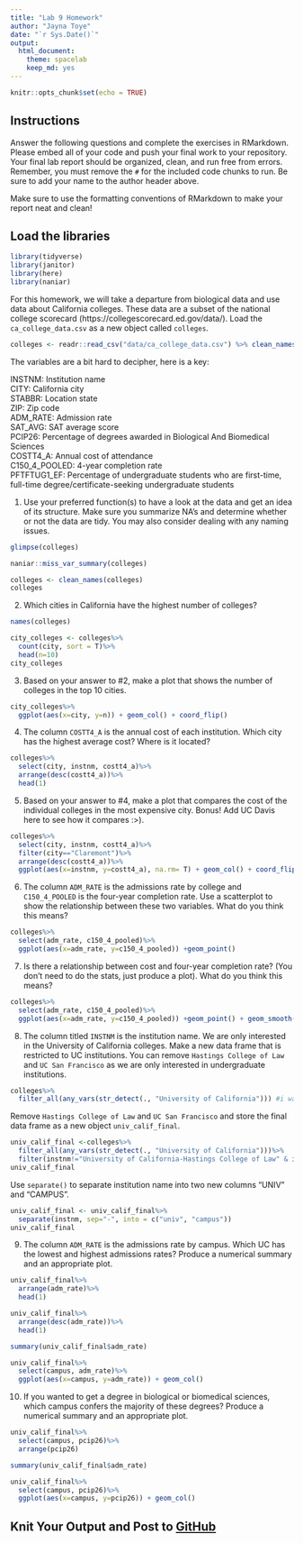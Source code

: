 ```yaml
---
title: "Lab 9 Homework"
author: "Jayna Toye"
date: "`r Sys.Date()`"
output:
  html_document: 
    theme: spacelab
    keep_md: yes
---
```


```r
knitr::opts_chunk$set(echo = TRUE)
```

## Instructions
Answer the following questions and complete the exercises in RMarkdown. Please embed all of your code and push your final work to your repository. Your final lab report should be organized, clean, and run free from errors. Remember, you must remove the `#` for the included code chunks to run. Be sure to add your name to the author header above.  

Make sure to use the formatting conventions of RMarkdown to make your report neat and clean!  

## Load the libraries
```r
library(tidyverse)
library(janitor)
library(here)
library(naniar)
``` 

For this homework, we will take a departure from biological data and use data about California colleges. These data are a subset of the national college scorecard (https://collegescorecard.ed.gov/data/). Load the `ca_college_data.csv` as a new object called `colleges`.
```r
colleges <- readr::read_csv("data/ca_college_data.csv") %>% clean_names()
```

The variables are a bit hard to decipher, here is a key:  

INSTNM: Institution name  
CITY: California city  
STABBR: Location state  
ZIP: Zip code  
ADM_RATE: Admission rate  
SAT_AVG: SAT average score  
PCIP26: Percentage of degrees awarded in Biological And Biomedical Sciences  
COSTT4_A: Annual cost of attendance  
C150_4_POOLED: 4-year completion rate  
PFTFTUG1_EF: Percentage of undergraduate students who are first-time, full-time degree/certificate-seeking undergraduate students  

1. Use your preferred function(s) to have a look at the data and get an idea of its structure. Make sure you summarize NA's and determine whether or not the data are tidy. You may also consider dealing with any naming issues.
```r
glimpse(colleges)
```

```r
naniar::miss_var_summary(colleges)
```

```r
colleges <- clean_names(colleges)
colleges
```

2. Which cities in California have the highest number of colleges?
```r
names(colleges)
```
```r
city_colleges <- colleges%>%
  count(city, sort = T)%>%
  head(n=10)
city_colleges
```


3. Based on your answer to #2, make a plot that shows the number of colleges in the top 10 cities.
```r
city_colleges%>%
  ggplot(aes(x=city, y=n)) + geom_col() + coord_flip()
```


4. The column `COSTT4_A` is the annual cost of each institution. Which city has the highest average cost? Where is it located?
```r
colleges%>%
  select(city, instnm, costt4_a)%>%
  arrange(desc(costt4_a))%>%
  head(1)
```

5. Based on your answer to #4, make a plot that compares the cost of the individual colleges in the most expensive city. Bonus! Add UC Davis here to see how it compares :>).
```r
colleges%>%
  select(city, instnm, costt4_a)%>%
  filter(city=="Claremont")%>%
  arrange(desc(costt4_a))%>%
  ggplot(aes(x=instnm, y=costt4_a), na.rm= T) + geom_col() + coord_flip()
```


6. The column `ADM_RATE` is the admissions rate by college and `C150_4_POOLED` is the four-year completion rate. Use a scatterplot to show the relationship between these two variables. What do you think this means?
```r
colleges%>%
  select(adm_rate, c150_4_pooled)%>%
  ggplot(aes(x=adm_rate, y=c150_4_pooled)) +geom_point() 
```

7. Is there a relationship between cost and four-year completion rate? (You don't need to do the stats, just produce a plot). What do you think this means?
```r
colleges%>%
  select(adm_rate, c150_4_pooled)%>%
  ggplot(aes(x=adm_rate, y=c150_4_pooled)) +geom_point() + geom_smooth(method=lm, se=T)
```

8. The column titled `INSTNM` is the institution name. We are only interested in the University of California colleges. Make a new data frame that is restricted to UC institutions. You can remove `Hastings College of Law` and `UC San Francisco` as we are only interested in undergraduate institutions.
```r
colleges%>%
  filter_all(any_vars(str_detect(., "University of California"))) #i was stuck on this one so i borrowed from the key
```

Remove `Hastings College of Law` and `UC San Francisco` and store the final data frame as a new object `univ_calif_final`.
```r
univ_calif_final <-colleges%>% 
  filter_all(any_vars(str_detect(., "University of California")))%>%
  filter(instnm!="University of California-Hastings College of Law" & instnm!="University of California-San Francisco")
univ_calif_final
```

Use `separate()` to separate institution name into two new columns "UNIV" and "CAMPUS".
```r
univ_calif_final <- univ_calif_final%>%
  separate(instnm, sep="-", into = c("univ", "campus"))
univ_calif_final
```

9. The column `ADM_RATE` is the admissions rate by campus. Which UC has the lowest and highest admissions rates? Produce a numerical summary and an appropriate plot.
```r
univ_calif_final%>%
  arrange(adm_rate)%>%
  head(1)
```

```r
univ_calif_final%>%
  arrange(desc(adm_rate))%>%
  head(1)
```
```r
summary(univ_calif_final$adm_rate)
```
```r
univ_calif_final%>%
  select(campus, adm_rate)%>%
  ggplot(aes(x=campus, y=adm_rate)) + geom_col()
```

10. If you wanted to get a degree in biological or biomedical sciences, which campus confers the majority of these degrees? Produce a numerical summary and an appropriate plot.
```r
univ_calif_final%>%
  select(campus, pcip26)%>%
  arrange(pcip26)
```

```r
summary(univ_calif_final$adm_rate)
```
```r
univ_calif_final%>%
  select(campus, pcip26)%>%
  ggplot(aes(x=campus, y=pcip26)) + geom_col()
```

## Knit Your Output and Post to [GitHub](https://github.com/FRS417-DataScienceBiologists)